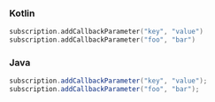 <Tabs>
<Tab sync="kotlin">

### Kotlin

```kotlin
subscription.addCallbackParameter("key", "value")
subscription.addCallbackParameter("foo", "bar")
```

</Tab>

<Tab sync="java" >

### Java

```java
subscription.addCallbackParameter("key", "value");
subscription.addCallbackParameter("foo", "bar");
```

</Tab>
</Tabs>
